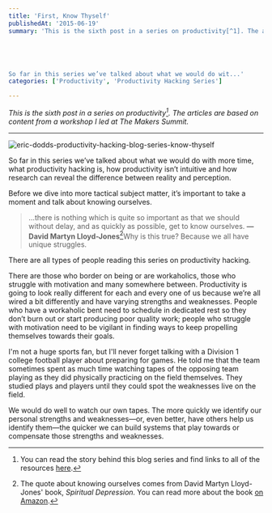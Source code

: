 ```yaml
---
title: 'First, Know Thyself'
publishedAt: '2015-06-19'
summary: 'This is the sixth post in a series on productivity[^1]. The articles are based on content from a workshop I led at The Makers Summit.





So far in this series we’ve talked about what we would do wit...'
categories: ['Productivity', 'Productivity Hacking Series']

---
```


*This is the sixth post in a series on productivity[^1]. The articles are based on content from a workshop I led at The Makers Summit.*

* * *

<Image src="/images/blog/first-know-thyself/a5a25-eric-dodds-productivity-hacking-blog-series-know-thyself.jpg" alt="eric-dodds-productivity-hacking-blog-series-know-thyself" width={800} height={600} />

So far in this series we’ve talked about what we would do with more time, what productivity hacking is, how productivity isn’t intuitive and how research can reveal the difference between reality and perception.

Before we dive into more tactical subject matter, it’s important to take a moment and talk about knowing ourselves.

> …there is nothing which is quite so important as that we should without delay, and as quickly as possible, get to know ourselves. **—David Martyn Lloyd-Jones**[^2]Why is this true? Because we all have unique struggles.

There are all types of people reading this series on productivity hacking.

There are those who border on being or are workaholics, those who struggle with motivation and many somewhere between. Productivity is going to look really different for each and every one of us because we’re all wired a bit differently and have varying strengths and weaknesses. People who have a workaholic bent need to schedule in dedicated rest so they don’t burn out or start producing poor quality work; people who struggle with motivation need to be vigilant in finding ways to keep propelling themselves towards their goals.

I'm not a huge sports fan, but I'll never forget talking with a Division 1 college football player about preparing for games. He told me that the team sometimes spent as much time watching tapes of the opposing team playing as they did physically practicing on the field themselves. They studied plays and players until they could spot the weaknesses live on the field.

We would do well to watch our own tapes. The more quickly we identify our personal strengths and weaknesses—or, even better, have others help us identify them—the quicker we can build systems that play towards or compensate those strengths and weaknesses.

[^1]: You can read the story behind this blog series and find links to all of the resources [here](https://ericdodds.com/series-productivity-hacking/).



[^2]: The quote about knowing ourselves comes from David Martyn Lloyd-Jones' book, *Spiritual Depression.* You can read more about the book [on Amazon](http://www.amazon.com/Spiritual-Depression-Its-Causes-Cure/dp/0802813879).
